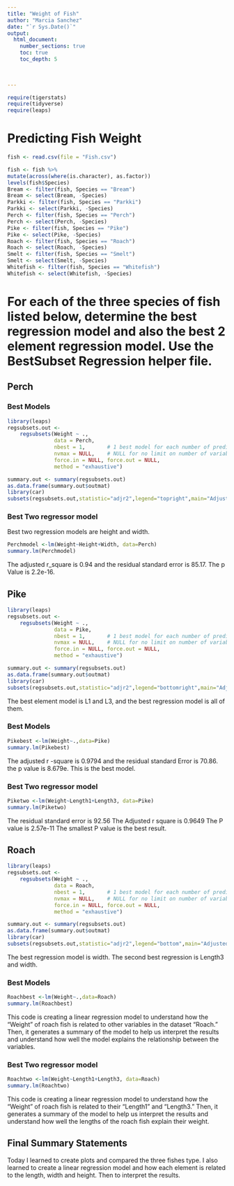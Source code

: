 ```yaml
---
title: "Weight of Fish"
author: "Marcia Sanchez"
date: "`r Sys.Date()`"  
output: 
  html_document:
    number_sections: true
    toc: true
    toc_depth: 5

 
    
---
```



```r
require(tigerstats)
require(tidyverse)
require(leaps)
```



# Predicting Fish Weight
```r
fish <- read.csv(file = "Fish.csv")
```

```r
 
fish <- fish %>%
mutate(across(where(is.character), as.factor))
levels(fish$Species)
Bream <- filter(fish, Species == "Bream")
Bream <- select(Bream, -Species) 
Parkki <- filter(fish, Species == "Parkki")
Parkki <- select(Parkki, -Species) 
Perch <- filter(fish, Species == "Perch")
Perch <- select(Perch, -Species) 
Pike <- filter(fish, Species == "Pike")
Pike <- select(Pike, -Species) 
Roach <- filter(fish, Species == "Roach")
Roach <- select(Roach, -Species) 
Smelt <- filter(fish, Species == "Smelt")
Smelt <- select(Smelt, -Species) 
Whitefish <- filter(fish, Species == "Whitefish")
Whitefish <- select(Whitefish, -Species) 
```

# For each of the three species of fish listed below, determine the best regression model and also the best 2 element regression model. Use the BestSubset Regression helper file.


## Perch

### Best Models

```r
library(leaps)
regsubsets.out <-
    regsubsets(Weight ~ .,
               data = Perch,
               nbest = 1,       # 1 best model for each number of predictors
               nvmax = NULL,    # NULL for no limit on number of variables
               force.in = NULL, force.out = NULL,
               method = "exhaustive")

summary.out <- summary(regsubsets.out)
as.data.frame(summary.out$outmat)
library(car)
subsets(regsubsets.out,statistic="adjr2",legend="topright",main="Adjusted R^2")
```

### Best Two regressor model

Best two regression models are height and width.

```r
Perchmodel <-lm(Weight~Height+Width, data=Perch)
summary.lm(Perchmodel)
```

The adjusted r_square is 0.94 and the residual standard error is 85.17. The p Value is 2.2e-16.  



## Pike

```r
library(leaps)
regsubsets.out <-
    regsubsets(Weight ~ .,
               data = Pike,
               nbest = 1,       # 1 best model for each number of predictors
               nvmax = NULL,    # NULL for no limit on number of variables
               force.in = NULL, force.out = NULL,
               method = "exhaustive")

summary.out <- summary(regsubsets.out)
as.data.frame(summary.out$outmat)
library(car)
subsets(regsubsets.out,statistic="adjr2",legend="bottomright",main="Adjusted R^2")
```


The best element model is L1 and L3, and the best regression model is all of them.


### Best Models

```r
Pikebest <-lm(Weight~.,data=Pike)
summary.lm(Pikebest)
``` 



The adjusted r -square is 0.9794  and the residual standard Error is 70.86. the p value is 8.679e. This is the best model.


### Best Two regressor model

```r
Piketwo <-lm(Weight~Length1+Length3, data=Pike)
summary.lm(Piketwo)
```

The residual standard error is 92.56
The Adjusted r square is 0.9649
The P value is 2.57e-11
The smallest P value is the best result.


## Roach

```r
library(leaps)
regsubsets.out <-
    regsubsets(Weight ~ .,
               data = Roach,
               nbest = 1,       # 1 best model for each number of predictors
               nvmax = NULL,    # NULL for no limit on number of variables
               force.in = NULL, force.out = NULL,
               method = "exhaustive")

summary.out <- summary(regsubsets.out)
as.data.frame(summary.out$outmat)
library(car)
subsets(regsubsets.out,statistic="adjr2",legend="bottom",main="Adjusted R^2")
```

The best regression model is width. The second best regression is Length3 and width.


### Best Models

```r
Roachbest <-lm(Weight~.,data=Roach)
summary.lm(Roachbest)
``` 

This code is creating a linear regression model to understand how the "Weight" of roach fish is related to other variables in the dataset "Roach." Then, it generates a summary of the model to help us interpret the results and understand how well the model explains the relationship between the variables.


### Best Two regressor model

```r
Roachtwo <-lm(Weight~Length1+Length3, data=Roach)
summary.lm(Roachtwo)
```

This code is creating a linear regression model to understand how the "Weight" of roach fish is related to their "Length1" and "Length3." Then, it generates a summary of the model to help us interpret the results and understand how well the lengths of the roach fish explain their weight.

## Final Summary Statements

Today I learned to create plots and compared the three fishes type. I also learned to create a linear regression model and how each element is related to the length, width and height. Then to interpret the results.
